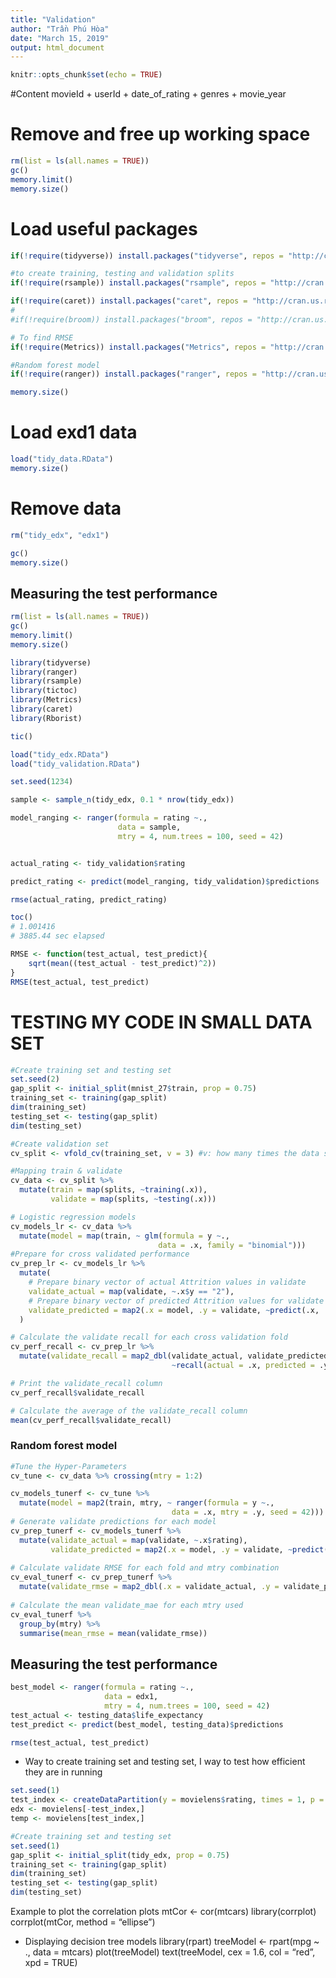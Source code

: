 ```yaml
---
title: "Validation"
author: "Trần Phú Hòa"
date: "March 15, 2019"
output: html_document
---
```


```r
knitr::opts_chunk$set(echo = TRUE)
```
#Content
movieId + userId + date_of_rating + genres + movie_year

# Remove and free up working space

```r
rm(list = ls(all.names = TRUE))
gc()
memory.limit()
memory.size()
```

# Load useful packages
```r

if(!require(tidyverse)) install.packages("tidyverse", repos = "http://cran.us.r-project.org")

#to create training, testing and validation splits
if(!require(rsample)) install.packages("rsample", repos = "http://cran.us.r-project.org") 

if(!require(caret)) install.packages("caret", repos = "http://cran.us.r-project.org")
#
#if(!require(broom)) install.packages("broom", repos = "http://cran.us.r-project.org")

# To find RMSE
if(!require(Metrics)) install.packages("Metrics", repos = "http://cran.us.r-project.org")

#Random forest model
if(!require(ranger)) install.packages("ranger", repos = "http://cran.us.r-project.org")
```


```r
memory.size()
```

# Load exd1 data
```r
load("tidy_data.RData")
memory.size()
```

# Remove data
```r
rm("tidy_edx", "edx1")

gc()
memory.size()

```

## Measuring the test performance
```r
rm(list = ls(all.names = TRUE))
gc()
memory.limit()
memory.size()

library(tidyverse)
library(ranger)
library(rsample)
library(tictoc)
library(Metrics)
library(caret)
library(Rborist)

tic()

load("tidy_edx.RData")
load("tidy_validation.RData")

set.seed(1234)

sample <- sample_n(tidy_edx, 0.1 * nrow(tidy_edx))

model_ranging <- ranger(formula = rating ~.,
                        data = sample,
                        mtry = 4, num.trees = 100, seed = 42)


actual_rating <- tidy_validation$rating

predict_rating <- predict(model_ranging, tidy_validation)$predictions

rmse(actual_rating, predict_rating)

toc()
# 1.001416
# 3885.44 sec elapsed
```


```r
RMSE <- function(test_actual, test_predict){
    sqrt(mean((test_actual - test_predict)^2))
}
RMSE(test_actual, test_predict)
```

#############################
############################
# TESTING MY CODE IN SMALL DATA SET

```r
#Create training set and testing set
set.seed(2)
gap_split <- initial_split(mnist_27$train, prop = 0.75)
training_set <- training(gap_split)
dim(training_set)
testing_set <- testing(gap_split)
dim(testing_set)

#Create validation set
cv_split <- vfold_cv(training_set, v = 3) #v: how many times the data should split

#Mapping train & validate
cv_data <- cv_split %>%
  mutate(train = map(splits, ~training(.x)),
         validate = map(splits, ~testing(.x)))
```

```r
# Logistic regression models
cv_models_lr <- cv_data %>%
  mutate(model = map(train, ~ glm(formula = y ~.,
                                 data = .x, family = "binomial")))
#Prepare for cross validated performance
cv_prep_lr <- cv_models_lr %>% 
  mutate(
    # Prepare binary vector of actual Attrition values in validate
    validate_actual = map(validate, ~.x$y == "2"),
    # Prepare binary vector of predicted Attrition values for validate
    validate_predicted = map2(.x = model, .y = validate, ~predict(.x, .y, type = "response") > 0.5)
  )

# Calculate the validate recall for each cross validation fold
cv_perf_recall <- cv_prep_lr %>% 
  mutate(validate_recall = map2_dbl(validate_actual, validate_predicted, 
                                    ~recall(actual = .x, predicted = .y)))

# Print the validate_recall column
cv_perf_recall$validate_recall

# Calculate the average of the validate_recall column
mean(cv_perf_recall$validate_recall)
```

### Random forest model

```r
#Tune the Hyper-Parameters
cv_tune <- cv_data %>% crossing(mtry = 1:2)
```

```r
cv_models_tunerf <- cv_tune %>%
  mutate(model = map2(train, mtry, ~ ranger(formula = y ~.,
                                    data = .x, mtry = .y, seed = 42)))
# Generate validate predictions for each model
cv_prep_tunerf <- cv_models_tunerf %>% 
  mutate(validate_actual = map(validate, ~.x$rating),
         validate_predicted = map2(.x = model, .y = validate, ~predict(.x, .y)$predictions))
         
# Calculate validate RMSE for each fold and mtry combination
cv_eval_tunerf <- cv_prep_tunerf %>% 
  mutate(validate_rmse = map2_dbl(.x = validate_actual, .y = validate_predicted, ~accuracy(actual = .x, predicted = .y)))
         
# Calculate the mean validate_mae for each mtry used  
cv_eval_tunerf %>% 
  group_by(mtry) %>% 
  summarise(mean_rmse = mean(validate_rmse))
```

## Measuring the test performance
```r
best_model <- ranger(formula = rating ~.,
                     data = edx1,
                     mtry = 4, num.trees = 100, seed = 42)
test_actual <- testing_data$life_expectancy
test_predict <- predict(best_model, testing_data)$predictions

rmse(test_actual, test_predict)
```

* Way to create training set and testing set, I way to test how efficient they are in running
```r
set.seed(1)
test_index <- createDataPartition(y = movielens$rating, times = 1, p = 0.1, list = FALSE)
edx <- movielens[-test_index,]
temp <- movielens[test_index,]
```

```r
#Create training set and testing set
set.seed(1)
gap_split <- initial_split(tidy_edx, prop = 0.75)
training_set <- training(gap_split)
dim(training_set)
testing_set <- testing(gap_split)
dim(testing_set)

```

Example to plot the correlation plots
mtCor <- cor(mtcars)
library(corrplot)
corrplot(mtCor, method = "ellipse")

* Displaying decision tree models
library(rpart)
treeModel <- rpart(mpg ~ ., data = mtcars)
plot(treeModel)
text(treeModel, cex = 1.6, col = "red", xpd = TRUE)

